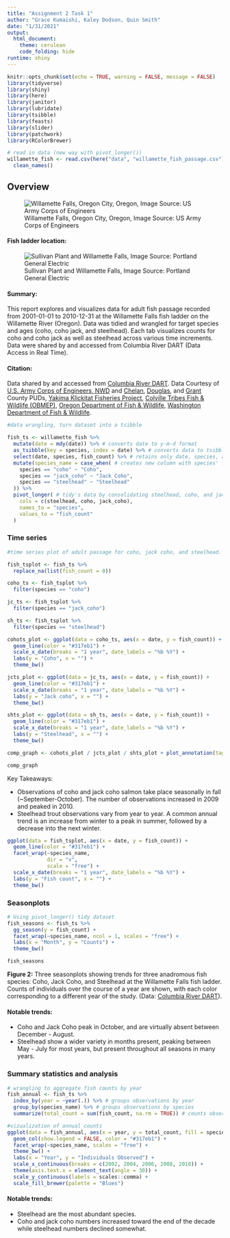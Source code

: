 ```yaml
---
title: "Assignment 2 Task 1"
author: "Grace Kumaishi, Kaley Dodson, Quin Smith"
date: "1/31/2021"
output: 
  html_document:
    theme: cerulean
    code_folding: hide
runtime: shiny
---
```


```r
knitr::opts_chunk$set(echo = TRUE, warning = FALSE, message = FALSE)
library(tidyverse)
library(shiny)
library(here)
library(janitor)
library(lubridate)
library(tsibble)
library(feasts)
library(slider)
library(patchwork)
library(RColorBrewer)

# read in data (new way with pivot_longer())
willamette_fish <- read.csv(here("data", "willamette_fish_passage.csv")) %>% 
  clean_names() 
```

## Overview {.tabset}

![Willamette Falls, Oregon City, Oregon, Image Source: US Army Corps of Engineers](https://www.nwp.usace.army.mil/portals/24/siteimages/locations/_maps/willamette/WFL_vicinity1c.jpg)

#### Fish ladder location:
![Sullivan Plant and Willamette Falls, Image Source: Portland General Electric](http://www.cbr.washington.edu/img/hydro/willamette_falls.jpg)



#### Summary:
This report explores and visualizes data for adult fish passage recorded from 2001-01-01 to 2010-12-31 at the Willamette Falls fish ladder on the Willamette River (Oregon). Data was tidied and wrangled for target species and ages (coho, coho jack, and steelhead). Each tab visualizes counts for coho and coho jack as well as steelhead across various time increments. Data were shared by and accessed from Columbia River DART (Data Access in Real Time).

#### Citation: 
Data shared by and accessed from [Columbia River DART](http://www.cbr.washington.edu/dart/query/adult_graph_text). Data Courtesy of [U.S. Army Corps of Engineers, NWD](https://www.nwd.usace.army.mil/) and [Chelan](https://www.chelanpud.org/), [Douglas](https://douglaspud.org/), and [Grant](https://www.grantpud.org/) County PUDs, [Yakima Klickitat Fisheries Project](http://www.ykfp.org/), [Colville Tribes Fish & Wildlife (OBMEP)](http://nrd.colvilletribes.com/obmep/), [Oregon Department of Fish & Wildlife](https://www.dfw.state.or.us/), [Washington Department of Fish & Wildlife](https://wdfw.wa.gov/).

```r
#data wrangling, turn dataset into a tsibble

fish_ts <- willamette_fish %>% 
  mutate(date = mdy(date)) %>% # converts date to y-m-d format
  as_tsibble(key = species, index = date) %>% # converts data to tsibble
  select(date, species, fish_count) %>% # retains only date, species, and fish_count variables
  mutate(species_name = case_when( # creates new column with species' full names
    species == "coho" ~ "Coho",
    species == "jack_coho" ~ "Jack Coho",
    species == "steelhead" ~ "Steelhead"
  )) %>% 
  pivot_longer( # tidy's data by consolidating steelhead, coho, and jack_coho columns called species into one and their respective observations into a second colunm called fish_count
    cols = c(steelhead, coho, jack_coho),
    names_to = "species",
    values_to = "fish_count"
  )

```


### Time series

```r
#time series plot of adult passage for coho, jack coho, and steelhead.

fish_tsplot <- fish_ts %>%
  replace_na(list(fish_count = 0))

coho_ts <- fish_tsplot %>% 
  filter(species == "coho")

jc_ts <- fish_tsplot %>% 
  filter(species == "jack_coho")

sh_ts <- fish_tsplot %>% 
  filter(species == "steelhead")

cohots_plot <- ggplot(data = coho_ts, aes(x = date, y = fish_count)) +
  geom_line(color = "#317eb1") +
  scale_x_date(breaks = "1 year", date_labels = "%b %Y") +
  labs(y = "Coho", x = "") +
  theme_bw()

jcts_plot <- ggplot(data = jc_ts, aes(x = date, y = fish_count)) +
  geom_line(color = "#317eb1") +
  scale_x_date(breaks = "1 year", date_labels = "%b %Y") +
  labs(y = "Jack coho", x = "") +
  theme_bw()

shts_plot <- ggplot(data = sh_ts, aes(x = date, y = fish_count)) +
  geom_line(color = "#317eb1") +
  scale_x_date(breaks = "1 year", date_labels = "%b %Y") +
  labs(y = "Steelhead", x = "") +
  theme_bw()

comp_graph <- cohots_plot / jcts_plot / shts_plot + plot_annotation(tag_levels = "a", tag_suffix = ")")

comp_graph

```


Key Takeaways:

- Observations of coho and jack coho salmon take place seasonally in fall (~September-October).  The number of observations increased in 2009 and peaked in 2010.
- Steelhead trout observations vary from year to year.  A common annual trend is an increase from winter to a peak in summer, followed by a decrease into the next winter.



```r
ggplot(data = fish_tsplot, aes(x = date, y = fish_count)) +
  geom_line(color = "#317eb1") +
  facet_wrap(~species_name, 
             dir = "v",
             scale = "free") +
  scale_x_date(breaks = "1 year", date_labels = "%b %Y") +
  labs(y = "Fish count", x = "") +
  theme_bw()

```  

### Seasonplots

```r
# Using pivot_longer() tidy dataset
fish_seasons <- fish_ts %>% 
  gg_season(y = fish_count) +
  facet_wrap(~species_name, ncol = 1, scales = "free") +
  labs(x = "Month", y = "Counts") +
  theme_bw()

fish_seasons
```

**Figure 2:** Three seasonplots showing trends for three anadromous fish species: Coho, Jack Coho, and Steelhead at the Willamette Falls fish ladder. Counts of individuals over the course of a year are shown, with each color corresponding to a different year of the study. (Data: [Columbia River DART](http://www.cbr.washington.edu/dart/query/adult_graph_text)).

#### Notable trends:
- Coho and Jack Coho peak in October, and are virtually absent between December - August. 
- Steelhead show a wider variety in months present, peaking between May - July for most years, but present throughout all seasons in many years. 

### Summary statistics and analysis

```r
# wrangling to aggregate fish counts by year
fish_annual <- fish_ts %>% 
  index_by(year = ~year(.)) %>% # groups observations by year
  group_by(species_name) %>% # groups observations by species
  summarize(total_count = sum(fish_count, na.rm = TRUE)) # counts observations per year by species

#vizualization of annual counts
ggplot(data = fish_annual, aes(x = year, y = total_count, fill = species_name)) +
  geom_col(show.legend = FALSE, color = "#317eb1") +
  facet_wrap(~species_name, scales = "free") +
  theme_bw() +
  labs(x = "Year", y = "Individuals Observed") +
  scale_x_continuous(breaks = c(2002, 2004, 2006, 2008, 2010)) +
  theme(axis.text.x = element_text(angle = 30)) +
  scale_y_continuous(labels = scales::comma) +
  scale_fill_brewer(palette = "Blues")
```
#### Notable trends:
- Steelhead are the most abundant species.
- Coho and jack coho numbers increased toward the end of the decade while steelhead numbers declined somewhat.

